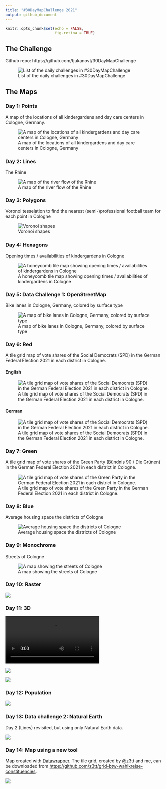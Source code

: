 ```yaml
---
title: "#30DayMapChallenge 2021"
output: github_document
---
```


```r
knitr::opts_chunk$set(echo = FALSE,
                      fig.retina = TRUE)
```

## The Challenge

Github repo: https://github.com/tjukanovt/30DayMapChallenge

![List of the daily challenges in #30DayMapChallenge](https://raw.githubusercontent.com/tjukanovt/30DayMapChallenge/master/images/30dmpc_2021.png)

## The Maps

### Day 1: Points

A map of the locations of all kindergardens and day care centers in Cologne, Germany.

![A map of the locations of all kindergardens and day care centers in Cologne, Germany](plots/day01_points_01.png)

### Day 2: Lines

The Rhine

![A map of the river flow of the Rhine](plots/day02_lines.png)

### Day 3: Polygons

Voronoi tesselation to find the nearest (semi-)professional football team for each point in Cologne

![Voronoi shapes](plots/day03_polygons_football_grounds.png)


### Day 4: Hexagons

Opening times / availabilities of kindergardens in Cologne

![A honeycomb tile map showing opening times / availabilities of kindergardens in Cologne](plots/day04_hexagons.png)

### Day 5: Data Challenge 1: OpenStreetMap

Bike lanes in Cologne, Germany, colored by surface type

![A map of bike lanes in Cologne, Germany, colored by surface type](plots/day05_osmdata_bike-lanes.png)

### Day 6: Red

A tile grid map of vote shares of the Social Democrats (SPD) in the German Federal Election 2021 in each district in Cologne.

#### English

![A tile grid map of vote shares of the Social Democrats (SPD) in the German Federal Election 2021 in each district in Cologne.](plots/day06_red_vote-share-spd_en.png)

#### German

![A tile grid map of vote shares of the Social Democrats (SPD) in the German Federal Election 2021 in each district in Cologne.](plots/day06_red_vote-share-spd_de.png)


### Day 7: Green

A tile grid map of vote shares of the Green Party (Bündnis 90 / Die Grünen) in the German Federal Election 2021 in each district in Cologne.

![A tile grid map of vote shares of the Green Party in the German Federal Election 2021 in each district in Cologne.](plots/day07_green_vote-share-greens_en.png)

### Day 8: Blue

Average housing space the districts of Cologne

![Average housing space the districts of Cologne](plots/day08-blue-area_living_inset.png)

### Day 9: Monochrome

Streets of Cologne

![A map showing the streets of Cologne](plots/day09_monochrome-streets.png)

### Day 10: Raster

![](plots/day10_raster.png)


### Day 11: 3D

![](plots/day11-3d-turnout.mp4)

![](plots/day11-3d-turnout_optimized.gif)

![](plots/day11-3d-turnout_snapshot.png)


### Day 12: Population

![](plots/day12-population-animated.gif)

### Day 13: Data challenge 2: Natural Earth

Day 2 (Lines) revisited, but using only Natural Earth data.

![](plots/day13_naturalearth.png)


### Day 14: Map using a new tool

Map created with [Datawrapper](https://www.datawrapper.com). The tile grid, created by @z3tt and me, can be downloaded from [https://github.com/z3tt/grid-btw-wahlkreise-constituencies](https://github.com/z3tt/grid-btw-wahlkreise-constituencies).

![](plots/voter-turnout-in-the-german-federal-election-2021.png)
